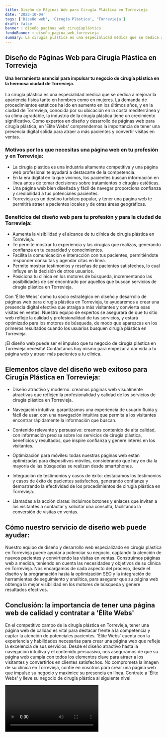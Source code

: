 ```yaml
---
title: Diseño de Páginas Web para Cirugía Plástica en Torrevieja
date: '2023-10-04'
tags: ['Diseño web', 'Cirugía Plástica', 'Torrevieja']
draft: false
banner : diseño_paginas_web_cirugíaplástica
fondoBanner : diseño_pagina_web_torrevieja
summary: La cirugía plástica es una especialidad médica que se dedica a mejorar la apariencia física tanto en hombres como en mujeres. La demanda de procedimientos estéticos ha ido en aumento en los últimos años, y en la ciudad de Torrevieja, conocida por su ubicación en la costa mediterránea y su clima agradable, la industria de la cirugía plástica tiene un crecimiento significativo. Como expertos en diseño y desarrollo de páginas web para cirugía plástica, en 'Élite Webs' comprendemos la importancia de tener una presencia digital sólida para atraer a más pacientes y convertir visitas en ventas.
---
```


## **Diseño de Páginas Web para Cirugía Plástica en Torrevieja**

#### Una herramienta esencial para impulsar tu negocio de cirugía plástica en la hermosa ciudad de Torrevieja.

La cirugía plástica es una especialidad médica que se dedica a mejorar la apariencia física tanto en hombres como en mujeres. La demanda de procedimientos estéticos ha ido en aumento en los últimos años, y en la ciudad de Torrevieja, conocida por su ubicación en la costa mediterránea y su clima agradable, la industria de la cirugía plástica tiene un crecimiento significativo. Como expertos en diseño y desarrollo de páginas web para cirugía plástica, en 'Élite Webs' comprendemos la importancia de tener una presencia digital sólida para atraer a más pacientes y convertir visitas en ventas.

### **Motivos por los que necesitas una página web en tu profesión y en Torrevieja:**

- La cirugía plástica es una industria altamente competitiva y una página web profesional te ayudará a destacarte de la competencia.
- En la era digital en la que vivimos, los pacientes buscan información en línea antes de tomar decisiones sobre tratamientos o cirugías estéticas.
- Una página web bien diseñada y fácil de navegar proporciona confianza y credibilidad a tus potenciales pacientes.
- Torrevieja es un destino turístico popular, y tener una página web te permitirá atraer a pacientes locales y de otras áreas geográficas.

### **Beneficios del diseño web para tu profesión y para la ciudad de Torrevieja:**

- Aumenta la visibilidad y el alcance de tu clínica de cirugía plástica en Torrevieja.
- Te permite mostrar tu experiencia y las cirugías que realizas, generando confianza en tu capacidad y conocimientos.
- Facilita la comunicación e interacción con tus pacientes, permitiéndote responder consultas y agendar citas en línea.
- Permite mostrar testimonios y reseñas de pacientes satisfechos, lo cual influye en la decisión de otros usuarios.
- Posiciona tu clínica en los motores de búsqueda, incrementando las posibilidades de ser encontrado por aquellos que buscan servicios de cirugía plástica en Torrevieja.

Con 'Élite Webs' como tu socio estratégico en diseño y desarrollo de páginas web para cirugía plástica en Torrevieja, te ayudaremos a crear una presencia digital efectiva que atraiga a más visitantes y convierta esas visitas en ventas. Nuestro equipo de expertos se asegurará de que tu sitio web refleje la calidad y profesionalidad de tus servicios, y estará optimizado para los motores de búsqueda, de modo que aparezcas en los primeros resultados cuando los usuarios busquen cirugía plástica en Torrevieja.

¡El diseño web puede ser el impulso que tu negocio de cirugía plástica en Torrevieja necesita! Contáctanos hoy mismo para empezar a dar vida a tu página web y atraer más pacientes a tu clínica.

<GifSeo />

<Cta />

## Elementos clave del diseño web exitoso para Cirugía Plástica en Torrevieja:

- Diseño atractivo y moderno: creamos páginas web visualmente atractivas que reflejen la profesionalidad y calidad de los servicios de cirugía plástica en Torrevieja.

- Navegación intuitiva: garantizamos una experiencia de usuario fluida y fácil de usar, con una navegación intuitiva que permita a los visitantes encontrar rápidamente la información que buscan.

- Contenido relevante y persuasivo: creamos contenido de alta calidad, con información precisa sobre los servicios de cirugía plástica, beneficios y resultados, que inspire confianza y genere interés en los visitantes.

- Optimización para móviles: todas nuestras páginas web están optimizadas para dispositivos móviles, considerando que hoy en día la mayoría de las búsquedas se realizan desde smartphones.

- Integración de testimonios y casos de éxito: destacamos los testimonios y casos de éxito de pacientes satisfechos, generando confianza y demostrando la efectividad de los procedimientos de cirugía plástica en Torrevieja.

- Llamadas a la acción claras: incluimos botones y enlaces que invitan a los visitantes a contactar y solicitar una consulta, facilitando la conversión de visitas en ventas.

## Cómo nuestro servicio de diseño web puede ayudar:

Nuestro equipo de diseño y desarrollo web especializado en cirugía plástica en Torrevieja puede ayudar a potenciar su negocio, captando la atención de nuevos pacientes y convirtiendo las visitas en ventas. Construimos páginas web a medida, teniendo en cuenta las necesidades y objetivos de su clínica en Torrevieja. Nos encargamos de cada aspecto del proceso, desde el diseño y la programación hasta la optimización SEO y la integración de herramientas de seguimiento y analítica, para asegurar que su página web obtenga la mejor visibilidad en los motores de búsqueda y genere resultados efectivos.

## Conclusión: la importancia de tener una página web de calidad y contratar a 'Élite Webs'

En el competitivo campo de la cirugía plástica en Torrevieja, tener una página web de calidad es vital para destacar frente a la competencia y captar la atención de potenciales pacientes. 'Élite Webs' cuenta con la experiencia y habilidades necesarias para crear una página web que refleje la excelencia de sus servicios. Desde el diseño atractivo hasta la navegación intuitiva y el contenido persuasivo, nos aseguramos de que su página web cumpla con todos los elementos clave para atraer a los visitantes y convertirlos en clientes satisfechos. No comprometa la imagen de su clínica en Torrevieja, confíe en nosotros para crear una página web que impulse su negocio y maximice su presencia en línea. Contrate a 'Élite Webs' y lleve su negocio de cirugía plástica al siguiente nivel.

<Video />

<CtaBot job='Cirugía Plástica' city='Torrevieja'/>

<Gmaps query='Torrevieja+españa+maps' />